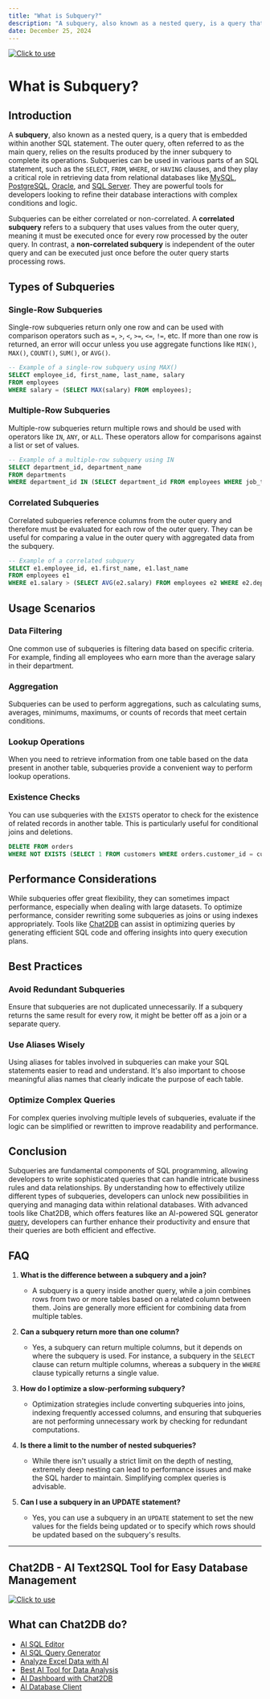 ```yaml
---
title: "What is Subquery?"
description: "A subquery, also known as a nested query, is a query that is embedded within another SQL statement."
date: December 25, 2024
---
```

[![Click to use](/image/blog/bg/chat2db1.png)](https://app.chat2db.ai/)
# What is Subquery?

## Introduction

A **subquery**, also known as a nested query, is a query that is embedded within another SQL statement. The outer query, often referred to as the main query, relies on the results produced by the inner subquery to complete its operations. Subqueries can be used in various parts of an SQL statement, such as the `SELECT`, `FROM`, `WHERE`, or `HAVING` clauses, and they play a critical role in retrieving data from relational databases like [MySQL](https://chat2db.ai/client/mysql), [PostgreSQL](https://chat2db.ai/client/postgresql), [Oracle](https://chat2db.ai/client/oracle), and [SQL Server](https://chat2db.ai/client/sqlserver). They are powerful tools for developers looking to refine their database interactions with complex conditions and logic.

Subqueries can be either correlated or non-correlated. A **correlated subquery** refers to a subquery that uses values from the outer query, meaning it must be executed once for every row processed by the outer query. In contrast, a **non-correlated subquery** is independent of the outer query and can be executed just once before the outer query starts processing rows.

## Types of Subqueries

### Single-Row Subqueries

Single-row subqueries return only one row and can be used with comparison operators such as `=`, `>`, `<`, `>=`, `<=`, `!=`, etc. If more than one row is returned, an error will occur unless you use aggregate functions like `MIN()`, `MAX()`, `COUNT()`, `SUM()`, or `AVG()`.

```sql
-- Example of a single-row subquery using MAX()
SELECT employee_id, first_name, last_name, salary
FROM employees
WHERE salary = (SELECT MAX(salary) FROM employees);
```

### Multiple-Row Subqueries

Multiple-row subqueries return multiple rows and should be used with operators like `IN`, `ANY`, or `ALL`. These operators allow for comparisons against a list or set of values.

```sql
-- Example of a multiple-row subquery using IN
SELECT department_id, department_name
FROM departments
WHERE department_id IN (SELECT department_id FROM employees WHERE job_title = 'Manager');
```

### Correlated Subqueries

Correlated subqueries reference columns from the outer query and therefore must be evaluated for each row of the outer query. They can be useful for comparing a value in the outer query with aggregated data from the subquery.

```sql
-- Example of a correlated subquery
SELECT e1.employee_id, e1.first_name, e1.last_name
FROM employees e1
WHERE e1.salary > (SELECT AVG(e2.salary) FROM employees e2 WHERE e2.department_id = e1.department_id);
```

## Usage Scenarios

### Data Filtering

One common use of subqueries is filtering data based on specific criteria. For example, finding all employees who earn more than the average salary in their department.

### Aggregation

Subqueries can be used to perform aggregations, such as calculating sums, averages, minimums, maximums, or counts of records that meet certain conditions.

### Lookup Operations

When you need to retrieve information from one table based on the data present in another table, subqueries provide a convenient way to perform lookup operations.

### Existence Checks

You can use subqueries with the `EXISTS` operator to check for the existence of related records in another table. This is particularly useful for conditional joins and deletions.

```sql
DELETE FROM orders
WHERE NOT EXISTS (SELECT 1 FROM customers WHERE orders.customer_id = customers.customer_id);
```

## Performance Considerations

While subqueries offer great flexibility, they can sometimes impact performance, especially when dealing with large datasets. To optimize performance, consider rewriting some subqueries as joins or using indexes appropriately. Tools like [Chat2DB](https://chat2db.ai) can assist in optimizing queries by generating efficient SQL code and offering insights into query execution plans.

## Best Practices

### Avoid Redundant Subqueries

Ensure that subqueries are not duplicated unnecessarily. If a subquery returns the same result for every row, it might be better off as a join or a separate query.

### Use Aliases Wisely

Using aliases for tables involved in subqueries can make your SQL statements easier to read and understand. It's also important to choose meaningful alias names that clearly indicate the purpose of each table.

### Optimize Complex Queries

For complex queries involving multiple levels of subqueries, evaluate if the logic can be simplified or rewritten to improve readability and performance.

## Conclusion

Subqueries are fundamental components of SQL programming, allowing developers to write sophisticated queries that can handle intricate business rules and data relationships. By understanding how to effectively utilize different types of subqueries, developers can unlock new possibilities in querying and managing data within relational databases. With advanced tools like Chat2DB, which offers features like an AI-powered SQL generator [query](https://chat2db.ai/feature/ai-sql-query-generator), developers can further enhance their productivity and ensure that their queries are both efficient and effective.

## FAQ

1. **What is the difference between a subquery and a join?**
   - A subquery is a query inside another query, while a join combines rows from two or more tables based on a related column between them. Joins are generally more efficient for combining data from multiple tables.

2. **Can a subquery return more than one column?**
   - Yes, a subquery can return multiple columns, but it depends on where the subquery is used. For instance, a subquery in the `SELECT` clause can return multiple columns, whereas a subquery in the `WHERE` clause typically returns a single value.

3. **How do I optimize a slow-performing subquery?**
   - Optimization strategies include converting subqueries into joins, indexing frequently accessed columns, and ensuring that subqueries are not performing unnecessary work by checking for redundant computations.

4. **Is there a limit to the number of nested subqueries?**
   - While there isn't usually a strict limit on the depth of nesting, extremely deep nesting can lead to performance issues and make the SQL harder to maintain. Simplifying complex queries is advisable.

5. **Can I use a subquery in an UPDATE statement?**
   - Yes, you can use a subquery in an `UPDATE` statement to set the new values for the fields being updated or to specify which rows should be updated based on the subquery's results.

---

## Chat2DB - AI Text2SQL Tool for Easy Database Management

[![Click to use](/image/blog/chat2db.png)](https://app.chat2db.ai/)

## What can Chat2DB do?

- [AI SQL Editor](https://chat2db.ai/feature/AI%20SQL%20Editor)
- [AI SQL Query Generator](https://chat2db.ai/feature/AI%20SQL%20Query%20Generator)
- [Analyze Excel Data with AI](https://chat2db.ai/feature/Analyze%20Excel%20Data%20with%20AI)
- [Best AI Tool for Data Analysis](https://chat2db.ai/feature/Best%20AI%20Tool%20for%20Data%20Analysis)
- [AI Dashboard with Chat2DB](https://chat2db.ai/feature/AI%20Dashboard%20with%20Chat2DB)
- [AI Database Client](https://chat2db.ai/feature/AI%20Database%20Client)

